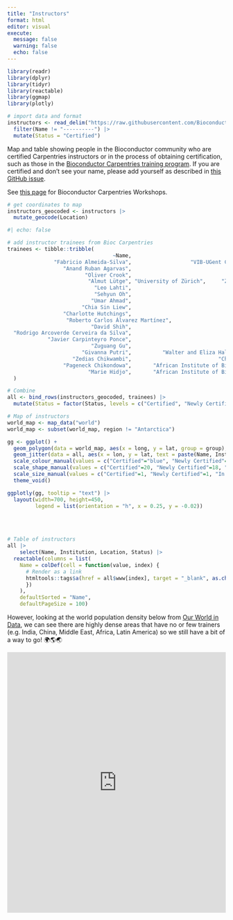 ```yaml
---
title: "Instructors"
format: html
editor: visual
execute:
  message: false
  warning: false
  echo: false
---
```


```r
library(readr)
library(dplyr)
library(tidyr)
library(reactable)
library(ggmap)
library(plotly)
```

```r
# import data and format
instructors <- read_delim("https://raw.githubusercontent.com/Bioconductor/bioconductor-teaching/devel/bioc-instructors.md", delim = '|', trim_ws = TRUE) |> 
  filter(Name != "----------") |> 
  mutate(Status = "Certified")
```

Map and table showing people in the Bioconductor community who are certified Carpentries instructors or in the process of obtaining certification, such as those in the [Bioconductor Carpentries training program](https://bioconductor.github.io/biocblog/posts/2023-02-24-carpentries-update/). If you are certified and don't see your name, please add yourself as described in [this GitHub issue](https://github.com/Bioconductor/bioconductor-teaching/issues/22#issuecomment-1384258079).

See [this page](workshops.html) for Bioconductor Carpentries Workshops.

```r
# get coordinates to map
instructors_geocoded <- instructors |> 
  mutate_geocode(Location)
```

```r
#| echo: false

# add instructor trainees from Bioc Carpentries 
trainees <- tibble::tribble(
                                  ~Name,                                                   ~Institution,    ~Location,  ~Status,        ~lon,        ~lat,
               "Fabricio Almeida-Silva",                   "VIB-UGent Center for Plant Systems Biology",      "Ghent",  "Newly Certified",  3.7303351,  51.0500182,
                  "Anand Ruban Agarvas",                               "University Hospital Heidelberg", "Heidelberg",  "In Progress",     8.6724335,  49.3987524,
                         "Oliver Crook",                                          "University of Oxford",     "Oxford",  "In Progress",    -1.2577263,  51.7520209,
                          "Almut Lütge", "University of Zürich",     "Zurich",  "Newly Certified",      8.541694,  47.3768866,
                            "Leo Lahti",                                          "University of Turku",      "Turku",  "Newly Certified",    22.2666303,  60.4518126,
                            "Sehyun Oh",                                  "City University of New York",   "New York",  "Newly Certified",   -74.0059728,  40.7127753,
                           "Umar Ahmad",                                      "Bauchi State University",      "Gadau",  "In Progress",    10.1661239,  11.8328495,
                        "Chia Sin Liew",                               "University of Nebraska-Lincoln",   "Nebraska",  "Newly Certified",   -99.9018131,  41.4925374,
                  "Charlotte Hutchings",                                      "University of Cambridge",  "Cambridge",  "Newly Certified",     0.1312729,  52.1950788,
                   "Roberto Carlos Álvarez Martínez",                       "Universidad Autonoma de Queretaro",  "Mexico",  "In Progress",    -102.552784,  23.634501,
                           "David Shih",                                      "University of Hong Kong",  "Hong Kong",  "Newly Certified",   114.1693611,  22.3193039,
  "Rodrigo Arcoverde Cerveira da Silva",                                        "Karolinska Institute",  "Stockholm",  "Newly Certified",    18.0685808,  59.3293235,
             "Javier Carpinteyro Ponce",                                       "University of Maryland",   "Maryland",  "Newly Certified",   -76.6412712,  39.0457549,
                           "Zuguang Gu",                                "German Cancer Research Center", "Heidelberg",  "Newly Certified",     8.6724335,  49.3987524,
                        "Givanna Putri",          "Walter and Eliza Hall Institute of Medical Research",  "Melbourne",  "Newly Certified",   144.9630576, -37.8136276,
                     "Zedias Chikwambi",                            "Chinhoyi University of Technology",   "Chinhoyi",  "Newly Certified",    30.1987245, -17.3622214,
                  "Pageneck Chikondowa",       "African Institute of Biomedical Science and Technology",     "Harare",  "Newly Certified",    31.0492259, -17.8216288,
                          "Marie Hidjo",       "African Institute of Biomedical Science and Technology",     "Harare",  "Newly Certified",    31.0492259, -17.8216288
  )
```

```r
# Combine
all <- bind_rows(instructors_geocoded, trainees) |> 
  mutate(Status = factor(Status, levels = c("Certified", "Newly Certified", "In Progress")))
```

```r
# Map of instructors
world_map <- map_data("world")
world_map <- subset(world_map, region != "Antarctica")

gg <- ggplot() +
  geom_polygon(data = world_map, aes(x = long, y = lat, group = group), fill = "grey") +
  geom_jitter(data = all, aes(x = lon, y = lat, text = paste(Name, Institution, sep = "\n"), colour = Status, shape = Status, size = Status)) +
  scale_colour_manual(values = c("Certified"="blue", "Newly Certified"="gold", "In Progress"="red")) +
  scale_shape_manual(values = c("Certified"=20, "Newly Certified"=18, "In Progress"=20)) +
  scale_size_manual(values = c("Certified"=1, "Newly Certified"=1, "In Progress"=1)) +
  theme_void()

ggplotly(gg, tooltip = "text") |> 
  layout(width=700, height=450,
         legend = list(orientation = "h", x = 0.25, y = -0.02))
```

<br></br>

```r
# Table of instructors
all |>   
    select(Name, Institution, Location, Status) |> 
  reactable(columns = list(
    Name = colDef(cell = function(value, index) {
      # Render as a link
      htmltools::tags$a(href = all$www[index], target = "_blank", as.character(value))
      })
    ), 
    defaultSorted = "Name",
    defaultPageSize = 100)

```

However, looking at the world population density below from [Our World in Data](https://ourworldindata.org/grapher/population-density), we can see there are highly dense areas that have no or few trainers (e.g. India, China, Middle East, Africa, Latin America) so we still have a bit of a way to go! 🌍🌎🌏

<iframe src="https://ourworldindata.org/grapher/population-density" loading="lazy" style="width: 100%; height: 600px; border: 0px none;">

</iframe>
